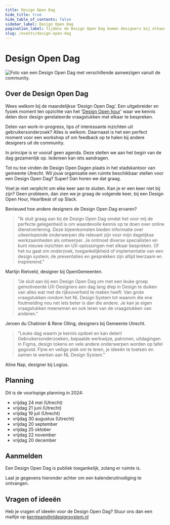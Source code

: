 ```yaml
---
title: Design Open Dag
hide_title: true
hide_table_of_contents: false
sidebar_label: Design Open Dag
pagination_label: Tijdens de Design Open Dag komen designers bij elkaar om samen te werken aan designvraagstukken.
slug: /events/design-open-dag
---
```



# Design Open Dag

![Foto van een Design Open Dag met verschillende aanwezigen vanuit de community.](https://raw.githubusercontent.com/nl-design-system/documentatie/assets/design-open-dag.jpg)

## Over de Design Open Dag

Wees welkom bij de maandelijkse ‘Design Open Dag’. Een uitgebreider en fysiek moment ten opzichte van het '[Design Open hour](design-open-hour/design-open-hour)' waar we kennis delen door design gerelateerde vraagstukken met elkaar te bespreken.

Delen van work-in-progress, tips of interessante inzichten uit gebruikersonderzoek? Alles is welkom. Daarnaast is het een perfect moment voor een workshop of om feedback op te halen bij andere designers uit de community.

In principe is er vooraf geen agenda. Deze stellen we aan het begin van de dag gezamenlijk op. Iedereen kan iets aandragen.

Tot nu toe vinden de Design Open Dagen plaats in het stadskantoor van gemeente Utrecht. Wil jouw organisatie een ruimte beschikbaar stellen voor een Design Open Dag? Super! Dan horen we dat graag.

Voel je niet verplicht om elke keer aan te sluiten. Kan je er een keer niet bij zijn? Geen probleem, dan zien we je graag de volgende keer, bij een Design Open Hour, Heartbeat of op Slack.

Benieuwd hoe andere designers de Design Open Dag ervaren?

> "Ik sluit graag aan bij de Design Open Dag omdat het voor mij de perfecte gelegenheid is om waardevolle kennis op te doen over online dienstverlening. Deze bijeenkomsten bieden informatie over uiteenlopende onderwerpen die relevant zijn voor mijn dagelijkse werkzaamheden als ontwerper. Je ontmoet diverse specialisten en kunt nieuwe inzichten en UX-oplossingen met elkaar bespreken. Of het nu gaat om onderzoek, toegankelijkheid of implementatie van een design system; de presentaties en gesprekken zijn altijd leerzaam en inspirerend."

Martijn Rietveld, designer bij OpenGemeenten.

> "Je sluit aan bij een Design Open Dag om met een leuke groep gemotiveerde UX-Designers een dag lang diep in Design te duiken van alles wat met de rijksoverheid te maken heeft. Van grote vraagstukken rondom het NL Design System tot waarom die ene foutmelding nou net iets beter is dan die andere. Je kan je eigen vraagstukken meenemen en ook leren van de vraagstukken van anderen."

Jeroen du Chatinier & Rene Olling, designers bij Gemeente Utrecht.

> "Leuke dag waarin je kennis opdoet en kan delen! Gebruikersonderzoeken, bepaalde werkwijze, patronen, uitdagingen in Figma, design tokens en vele andere onderwerpen worden op tafel gegooid. Fijne en veilige plek om te leren, je ideeën te toetsen en samen te werken aan NL Design System."

Aline Nap, designer bij Logius.

## Planning

Dit is de voorlopige planning in 2024:

- vrijdag 24 mei (Utrecht)
- vrijdag 21 juni (Utrecht)
- vrijdag 19 juli (Utrecht)
- vrijdag 30 augustus (Utrecht)
- vrijdag 20 september
- vrijdag 25 oktober
- vrijdag 22 november
- vrijdag 20 december

## Aanmelden

Een Design Open Dag is publiek toegankelijk, zolang er ruimte is.

Laat je gegevens hieronder achter om een kalenderuitnodiging te ontvangen.

<NewsletterSignUp
  listId="99mjqqboko"
  emailFieldId="n9bRtzwOrQ"
  firstNameFieldId="Dpkrcw2MtV"
  orgId="58kSAsTBDE"
  privacyPolicyId="rTfx9Mgdxm"
  thanksPage="https://nldesignsystem.nl/community/design-open-dag/bedankt"
  laPostaId="iyihtuzpiq"
/>

## Vragen of ideeën

Heb je vragen of ideeën voor de Design Open Dag? Stuur ons dan een mailtje op <a href="mailto:kernteam@nldesignsystem.nl">kernteam@nldesignsystem.nl</a>
